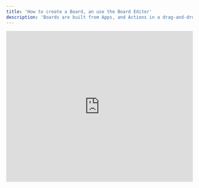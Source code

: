 ```yaml
---
title: 'How to create a Board, an use the Board Editor'
description: 'Boards are built from Apps, and Actions in a drag-and-drop interface.'
---
```


<Tabs>
    <Tab title="Video Guide">
        <iframe
            width="100%"
            height="407"
            src="https://www.youtube.com/embed/cLhvmLVl_hU?si=0dd0byOY3e88XO2Z"
            title="YouTube video player"
            frameborder="0"
            allow="accelerometer; autoplay; clipboard-write; encrypted-media; gyroscope; picture-in-picture"
            allowfullscreen
        ></iframe>
    </Tab>
</Tabs>
